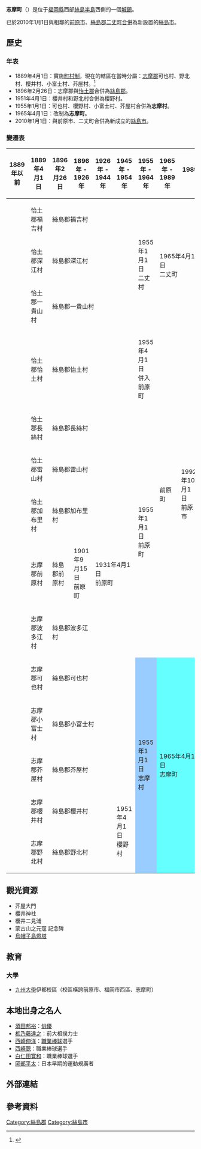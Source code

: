 {{日本町村 (廢除)
| 自治體名=志摩
| 町村=町
| 町村章=[[File:Emblem_of_Shima,_Fukuoka.jpg|100px]]
| 日文原名=志摩町
| 平假名=しままち
| 羅馬字拼音=Shima-machi
| 廢除時間 = 2010年1月1日
| 廢除理由 = 新設合併
| 廢除時處置 = [[前原市|前原市]]、[[二丈町|二丈町]]、'''志摩町''' → [[絲島市|絲島市]]
| 現在自治體 = 絲島市
| 都道府縣=福岡縣
| 支廳=
| 郡=絲島郡
| 編號=40463-2
| 面積=54.54
| 邊界未定=
| 人口=17,775
| 統計時間=2009年10月31日
| 自治體=[[福岡市|福岡市]]（[[西区_(福岡市)|西区]]）、[[前原市|前原市]]
| 樹=[[山茶|山茶]]
| 花=[[文殊蘭|文殊蘭]]
| 鳥=
| 其他象徵物=
| 其他象徵=
| 郵遞區號=819-1392
| 所在地=絲島郡志摩町大字初30番地
| 電話號碼=92-327-1111
| 議員數=13
| 外部連結=http://www.town.shima.fukuoka.jp/
| 經度=
| 緯度=
| 地圖=[[File:Shima__in_Fukuoka_Prefecture.png|250px]]
| 註記=人口：[http://www.pref.fukuoka.lg.jp/gyoseishiryo/smalltype.html?type=15 福岡縣官方網頁]
}}
'''志摩町'''（{{jpn|j=志摩町|hg=しままち|rm=Shima machi|f=y}}）是位于[[福岡縣|福岡縣]]西部[[絲島半島|絲島半島]]西側的一個[[城鎮|城鎮]]。

已於2010年1月1日與相鄰的[[前原市|前原市]]、[[絲島郡|絲島郡]][[二丈町|二丈町]][[市町村合併|合併]]為新設置的[[絲島市|絲島市]]。

== 歷史 ==
=== 年表 ===
* 1889年4月1日：實施[[町村制|町村制]]，現在的轄區在當時分屬：[[志摩郡_(福岡縣)|志摩郡]]可也村、野北村、櫻井村、小富士村、芥屋村。<ref>{{cite web | language = ja | publisher = 糸島1市2町合併協議會 | title = 新市基本計画 | url = http://www.itogappei.com/data/shinshikeikaku/shinshikeikaku.pdf | pages = 6 | format = PDF | author = 糸島1市2町合併協議會 | date = 2009年11月 | accessdate = 2010-01-01 }}{{dead link|date=2017年12月 |bot=InternetArchiveBot |fix-attempted=yes }}</ref>
* 1896年2月26日：志摩郡與[[怡土郡|怡土郡]]合併為[[絲島郡|絲島郡]]。
* 1951年4月1日：櫻井村和野北村合併為櫻野村。
* 1955年1月1日：可也村、櫻野村、小富士村、芥屋村合併為'''志摩村'''。
* 1965年4月1日：改制為'''志摩町'''。
* 2010年1月1日：與前原市、二丈町合併為新成立的[[絲島市|絲島市]]。

===變遷表===
{| class="wikitable" style="font-size:x-small"
! 1889年以前
! 1889年4月1日
! 1896年2月26日
! 1896年 - 1926年
! 1926年 - 1944年
! 1945年 - 1954年
! 1955年 - 1964年
! 1965年 - 1989年
! colspan=2 | 1989年 - 現在
! 現在
|-
|
| 怡土郡福吉村
| colspan=4 | 絲島郡福吉村
| rowspan=3 | 1955年1月1日<br />二丈村
| rowspan=3 colspan=2 | 1965年4月1日<br />二丈町
| rowspan=14 colspan=2 | 2010年1月1日<br/>絲島市
|-
|
| 怡土郡深江村
| colspan=4 | 絲島郡深江村
|-
|
| 怡土郡一貴山村
| colspan=4 | 絲島郡一貴山村
|-
|
| 怡土郡怡土村
| colspan=4 | 絲島郡怡土村
| 1955年4月1日<br />併入前原町
| rowspan=6 | 前原町
| rowspan=6 | 1992年10月1日<br />前原市
|-
|
| 怡土郡長絲村
| colspan=4 | 絲島郡長絲村
| rowspan=5 | 1955年1月1日<br />前原町
|-
|
| 怡土郡雷山村
| colspan=4 | 絲島郡雷山村
|-
|
| 怡土郡加布里村
| colspan=2 | 絲島郡加布里村
| rowspan=3 colspan=2 | 1931年4月1日<br />前原町
|-
|
| 志摩郡前原村
| 絲島郡前原村
| 1901年9月15日<br />前原町
|-
|
| 志摩郡波多江村
| colspan=2 | 絲島郡波多江村
|-
|
| 志摩郡可也村
| colspan=4 | 絲島郡可也村
| rowspan=5 style="background-color:#9cf;" | 1955年1月1日<br />志摩村
| rowspan=5 colspan=2 style="background-color:#6ff;" | 1965年4月1日<br />志摩町
|-
|
| 志摩郡小富士村
| colspan=4 | 絲島郡小富士村
|-
|
| 志摩郡芥屋村
| colspan=4 | 絲島郡芥屋村
|-
|
| 志摩郡櫻井村
| colspan=3 | 絲島郡櫻井村
| rowspan=2 | 1951年4月1日<br />櫻野村
|-
|
| 志摩郡野北村
| colspan=3 | 絲島郡野北村
|}

== 觀光資源 ==
* 芥屋大門
* 櫻井神社
* 櫻井二見浦
* 蒙古山之元寇 記念碑
* [[烏帽子島燈塔|烏帽子島燈塔]]

== 教育 ==
=== 大學 ===
* [[九州大學|九州大學]]伊都校區（校區橫跨前原市、福岡市西區、志摩町）

== 本地出身之名人 ==
* [[須田邦裕|須田邦裕]]：[[俳優|俳優]]
* [[栃乃藤達之|栃乃藤達之]]：前大相撲力士
* [[西崎伸洋|西崎伸洋]]：[[職業棒球|職業棒球]]選手
* [[西崎聰|西崎聰]]：職業棒球選手
* [[白仁田寛和|白仁田寛和]]：職業棒球選手
* [[岡部平太|岡部平太]]：日本早期的運動規廣者

== 外部連結 ==
{{commons category|Shima, Fukuoka}}

== 參考資料 ==
{{Reflist}}

{{福岡縣}}{{Authority control}}

[[Category:絲島郡|Category:絲島郡]]
[[Category:絲島市|Category:絲島市]]